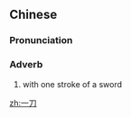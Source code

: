 ==Chinese==
{{zh-forms}}

===Pronunciation===
{{zh-pron
|m=一dāo
|c=jat1 dou1
|cat=adv
}}

===Adverb===
{{zh-adv}}

# {{lb|zh|literary}} with one stroke of a sword

[[zh:一刀]]